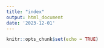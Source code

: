 ```yaml
---
title: "index"
output: html_document
date: '2023-12-01'
---
```


```r
knitr::opts_chunk$set(echo = TRUE)
```

